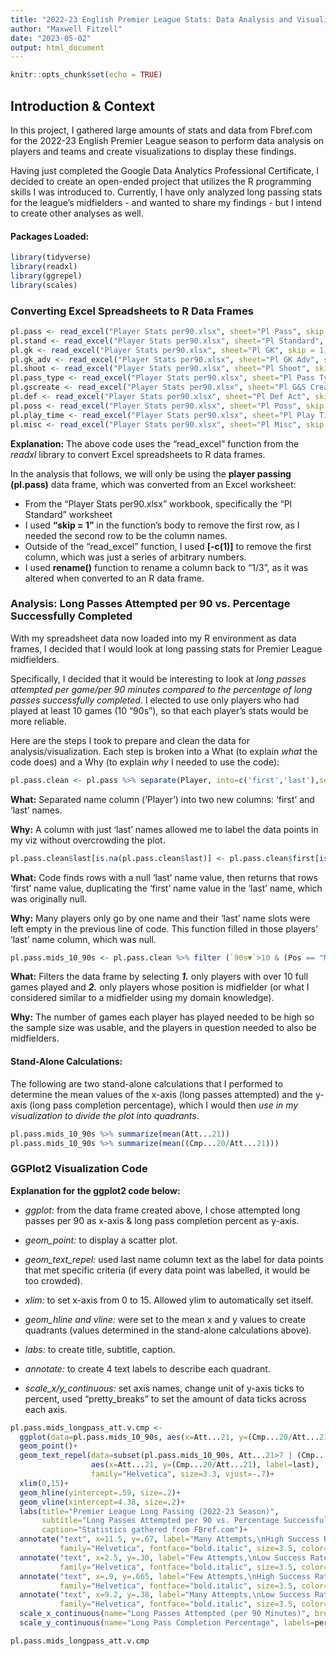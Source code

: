 ```yaml
---
title: "2022-23 English Premier League Stats: Data Analysis and Visualization Project"
author: "Maxwell Fitzell"
date: "2023-05-02"
output: html_document
---
```


```r
knitr::opts_chunk$set(echo = TRUE)
```

## Introduction & Context

In this project, I gathered large amounts of stats and data from Fbref.com for the 2022-23 English Premier League season to perform data analysis on players and teams and create visualizations to display these findings.

Having just completed the Google Data Analytics Professional Certificate, I decided to create an open-ended project that utilizes the R programming skills I was introduced to. Currently, I have only analyzed long passing stats for the league's midfielders - and wanted to share my findings - but I intend to create other analyses as well.

#### Packages Loaded:
```r
library(tidyverse)
library(readxl)
library(ggrepel)
library(scales)
```

### Converting Excel Spreadsheets to R Data Frames
```r
pl.pass <- read_excel("Player Stats per90.xlsx", sheet="Pl Pass", skip = 1)[-c(1)] %>% rename('1/3'='44929')
pl.stand <- read_excel("Player Stats per90.xlsx", sheet="Pl Standard", skip = 1)[-c(1)]
pl.gk <- read_excel("Player Stats per90.xlsx", sheet="Pl GK", skip = 1)[-c(1)]
pl.gk_adv <- read_excel("Player Stats per90.xlsx", sheet="Pl GK Adv", skip = 1)[-c(1)]
pl.shoot <- read_excel("Player Stats per90.xlsx", sheet="Pl Shoot", skip = 1)[-c(1)]
pl.pass_type <- read_excel("Player Stats per90.xlsx", sheet="Pl Pass Type", skip = 1)[-c(1)]
pl.gscreate <- read_excel("Player Stats per90.xlsx", sheet="Pl G&S Create", skip = 1)[-c(1)]
pl.def <- read_excel("Player Stats per90.xlsx", sheet="Pl Def Act", skip = 1)[-c(1)]
pl.poss <- read_excel("Player Stats per90.xlsx", sheet="Pl Poss", skip = 1)[-c(1)]
pl.play_time <- read_excel("Player Stats per90.xlsx", sheet="Pl Play Time", skip = 1)[-c(1)]
pl.misc <- read_excel("Player Stats per90.xlsx", sheet="Pl Misc", skip = 1)[-c(1)]
```

**Explanation:** The above code uses the "read_excel" function from the *readxl* library to convert Excel spreadsheets to R data frames.

In the analysis that follows, we will only be using the **player passing (pl.pass)** data frame, which was converted from an Excel worksheet:

* From the "Player Stats per90.xlsx" workbook, specifically the "Pl Standard" worksheet
* I used **"skip = 1"** in the function's body to remove the first row, as I needed the second row to be the column names.
* Outside of the "read_excel" function, I used **[-c(1)]** to remove the first column, which was just a series of arbitrary numbers.
* I used **rename()** function to rename a column back to "1/3", as it was altered when converted to an R data frame.

### Analysis: Long Passes Attempted per 90 vs. Percentage Successfully Completed

With my spreadsheet data now loaded into my R environment as data frames, I decided that I would look at long passing stats for Premier League midfielders.

Specifically, I decided that it would be interesting to look at *long passes attempted per game/per 90 minutes compared to the percentage of long passes successfully completed*. I elected to use only players who had played at least 10 games (10 "90s"), so that each player's stats would be more reliable.

Here are the steps I took to prepare and clean the data for analysis/visualization. Each step is broken into a What (to explain *what* the code does) and a Why (to explain *why* I needed to use the code):
```r
pl.pass.clean <- pl.pass %>% separate(Player, into=c('first','last'),sep=' ', extra="merge")
```
**What:** Separated name column ('Player') into two new columns: 'first' and 'last' names.

**Why:** A column with just 'last' names allowed me to label the data points in my viz without overcrowding the plot.

```r
pl.pass.clean$last[is.na(pl.pass.clean$last)] <- pl.pass.clean$first[is.na(pl.pass.clean$last)]
```
**What:** Code finds rows with a null 'last' name value, then returns that rows 'first' name value, duplicating the 'first' name value in the 'last' name, which was originally null.

**Why:** Many players only go by one name and their 'last' name slots were left empty in the previous line of code. This function filled in those players' 'last' name column, which was null.

```r
pl.pass.mids_10_90s <- pl.pass.clean %>% filter (`90s▼`>10 & (Pos == "MF" | Pos == "MF,DF" | Pos == "MF,FW" | Pos == "DF,FW" | Pos == "FW"))
```
**What:** Filters the data frame by selecting ***1.*** only players with over 10 full games played and ***2.*** only players whose position is midfielder (or what I considered similar to a midfielder using my domain knowledge).

**Why:** The number of games each player has played needed to be high so the sample size was usable, and the players in question needed to also be midfielders.

#### Stand-Alone Calculations:

The following are two stand-alone calculations that I performed to determine the mean values of the x-axis (long passes attempted) and the y-axis (long pass completion percentage), which I would then *use in my visualization to divide the plot into quadrants*.

```r
pl.pass.mids_10_90s %>% summarize(mean(Att...21))
pl.pass.mids_10_90s %>% summarize(mean((Cmp...20/Att...21)))
```

### GGPlot2 Visualization Code

**Explanation for the ggplot2 code below:**

* *ggplot:* from the data frame created above, I chose attempted long passes per 90 as x-axis & long pass completion percent as y-axis.

* *geom_point:* to display a scatter plot.

* *geom_text_repel:* used last name column text as the label for data points that met specific criteria (if every data point was labelled, it would be too crowded).

* *xlim:* to set x-axis from 0 to 15. Allowed ylim to automatically set itself.

* *geom_hline and vline:* were set to the mean x and y values to create quadrants (values determined in the stand-alone calculations above).

* *labs:* to create title, subtitle, caption. 

* *annotate:* to create 4 text labels to describe each quadrant.

* *scale_x/y_continuous:* set axis names, change unit of y-axis ticks to percent, used "pretty_breaks" to set the amount of data ticks across each axis.

```r
pl.pass.mids_longpass_att.v.cmp <-
  ggplot(data=pl.pass.mids_10_90s, aes(x=Att...21, y=(Cmp...20/Att...21)))+
  geom_point()+
  geom_text_repel(data=subset(pl.pass.mids_10_90s, Att...21>7 | (Cmp...20/Att...21)>.75 | (Cmp...20/Att...21)<.375),
                  aes(x=Att...21, y=(Cmp...20/Att...21), label=last),
                  family="Helvetica", size=3.3, vjust=-.7)+
  xlim(0,15)+
  geom_hline(yintercept=.59, size=.2)+
  geom_vline(xintercept=4.38, size=.2)+
  labs(title="Premier League Long Passing (2022-23 Season)",
       subtitle="Long Passes Attempted per 90 vs. Percentage Successfully Completed",
       caption="Statistics gathered from FBref.com")+
  annotate("text", x=11.5, y=.67, label="Many Attempts,\nHigh Success Rate",
           family="Helvetica", fontface="bold.italic", size=3.5, color="green4")+
  annotate("text", x=2.5, y=.30, label="Few Attempts,\nLow Success Rate",
           family="Helvetica", fontface="bold.italic", size=3.5, color="tomato4")+
  annotate("text", x=.9, y=.665, label="Few Attempts,\nHigh Success Rate",
           family="Helvetica", fontface="bold.italic", size=3.5, color="green4")+
  annotate("text", x=9.2, y=.38, label="Many Attempts,\nLow Success Rate",
           family="Helvetica", fontface="bold.italic", size=3.5, color="tomato4")+
  scale_x_continuous(name="Long Passes Attempted (per 90 Minutes)", breaks = scales::pretty_breaks(n = 7))+
  scale_y_continuous(name="Long Pass Completion Percentage", labels=percent, breaks = scales::pretty_breaks(n = 5))

pl.pass.mids_longpass_att.v.cmp
```